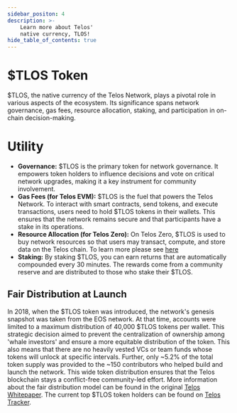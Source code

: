 ---
sidebar_positon: 4
description: >-
    Learn more about Telos' 
    native currency, TLOS!
hide_table_of_contents: true
---

# $TLOS Token

$TLOS, the native currency of the Telos Network, plays a pivotal role in various aspects of the ecosystem. Its significance spans network governance, gas fees, resource allocation, staking, and participation in on-chain decision-making.

# Utility

- **Governance:** $TLOS is the primary token for network governance. It empowers token holders to influence decisions and vote on critical network upgrades, making it a key instrument for community involvement.
- **Gas Fees (for Telos EVM):** $TLOS is the fuel that powers the Telos Network. To interact with smart contracts, send tokens, and execute transactions, users need to hold $TLOS tokens in their wallets. This ensures that the network remains secure and that participants have a stake in its operations.
- **Resource Allocation (for Telos Zero):** On Telos Zero, $TLOS is used to buy network resources so that users may transact, compute, and store data on the Telos chain. To learn more please see [here](../../zero/resource-management/overview)
- **Staking:** By staking $TLOS, you can earn returns that are automatically compounded every 30 minutes. The rewards come from a community reserve and are distributed to those who stake their $TLOS.

## Fair Distribution at Launch

In 2018, when the $TLOS token was introduced, the network's genesis snapshot was taken from the EOS network. At that time, accounts were limited to a maximum distribution of 40,000 $TLOS tokens per wallet. This strategic decision aimed to prevent the centralization of ownership among 'whale investors' and ensure a more equitable distribution of the token. This also means that there are no heavily vested VCs or team funds whose tokens will unlock at specific intervals. Further, only ~5.2% of the total token supply was provided to the ~150 contributors who helped build and launch the network.  This wide token distribution ensures that the Telos blockchain stays a conflict-free community-led effort. More information about the fair distribution model can be found in the original [Telos Whitepaper](https://www.allcryptowhitepapers.com/wp-content/uploads/2019/10/telos_white_paper_english.pdf).
The current top $TLOS token holders can be found on [Telos Tracker](https://telos.eosiotracker.io/topHolders).
